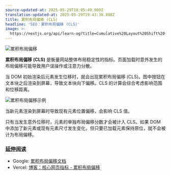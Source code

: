 ```yaml
---
source-updated-at: 2025-05-29T18:05:49.000Z
translation-updated-at: 2025-05-29T19:43:38.888Z
title: 累积布局偏移 (CLS)
headline: 'SEO：累积布局偏移 (CLS)'
image: >-
  https://nextjs.org/api/learn-og?title=Cumulative%20Layout%20Shift%20(CLS)&amp;chapter=20
---
```


![累积布局偏移](https://h8DxKfmAPhn8O0p3.public.blob.vercel-storage.com/learn/pages-router/seo/cls.png)

**累积布局偏移 (CLS)** 是衡量网站整体布局稳定性的指标。页面加载时意外发生的布局偏移可能导致用户误操作或注意力分散。

当 DOM 初始渲染后元素发生位移时，就会出现累积布局偏移 (CLS)。图中按钮在文本块之后渲染到屏幕，导致文本块向下偏移。CLS 的计算会综合考虑影响范围和位移距离。

![累积布局偏移示例](https://h8DxKfmAPhn8O0p3.public.blob.vercel-storage.com/learn/pages-router/seo/cls-example.png)

当新元素渲染到屏幕时导致现有元素位置偏移，会影响 CLS 值。

只有当发生意外位移时，元素的单独布局偏移分数才会被计入 CLS。如果 DOM 中添加了新元素或现有元素尺寸发生变化，但只要已加载元素保持原位，就不会被计为布局偏移。

### [延伸阅读](#further-reading)

*   Google: [累积布局偏移文档](https://web.dev/cls/)
*   Vercel: [博客：核心网页指标 - 累积布局偏移](https://vercel.com/blog/core-web-vitals#cumulative-layout-shift)